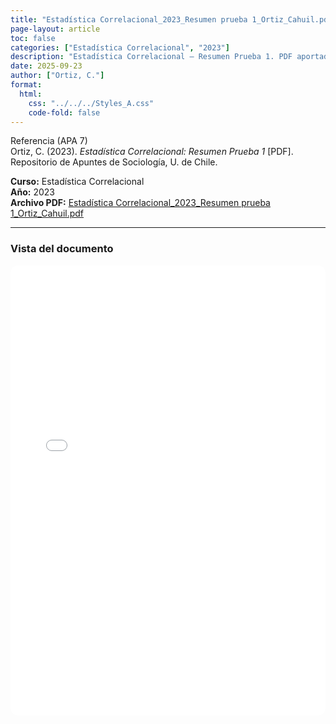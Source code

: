 ```yaml
---
title: "Estadística Correlacional_2023_Resumen prueba 1_Ortiz_Cahuil.pdf"
page-layout: article
toc: false
categories: ["Estadística Correlacional", "2023"]
description: "Estadística Correlacional — Resumen Prueba 1. PDF aportado por Ortiz Cahuil."
date: 2025-09-23
author: ["Ortiz, C."]
format:
  html:
    css: "../../../Styles_A.css"
    code-fold: false
---
```


::: {.page-surface}

~~~{=html}
<div class="box-apa">
  <div class="box-apa-head">
    <span class="box-apa-kicker">Referencia (APA 7)</span>
  </div>
  <div class="box-apa-body">
    Ortiz, C. (2023). <em>Estadística Correlacional: Resumen Prueba 1</em> [PDF]. Repositorio de Apuntes de Sociología, U. de Chile.
  </div>
</div>
~~~

**Curso:** Estadística Correlacional  
**Año:** 2023  
**Archivo PDF:** [Estadística Correlacional_2023_Resumen prueba 1_Ortiz_Cahuil.pdf](/resources/apuntes_Listos/Estad%C3%ADstica%20Correlacional_2023_Resumen%20prueba%201_Ortiz_Cahuil.pdf)

---

### Vista del documento

<iframe src="/resources/apuntes_Listos/Estad%C3%ADstica%20Correlacional_2023_Resumen%20prueba%201_Ortiz_Cahuil.pdf" width="100%" height="720" style="border:1px solid var(--borde); border-radius:12px;"></iframe>

:::
